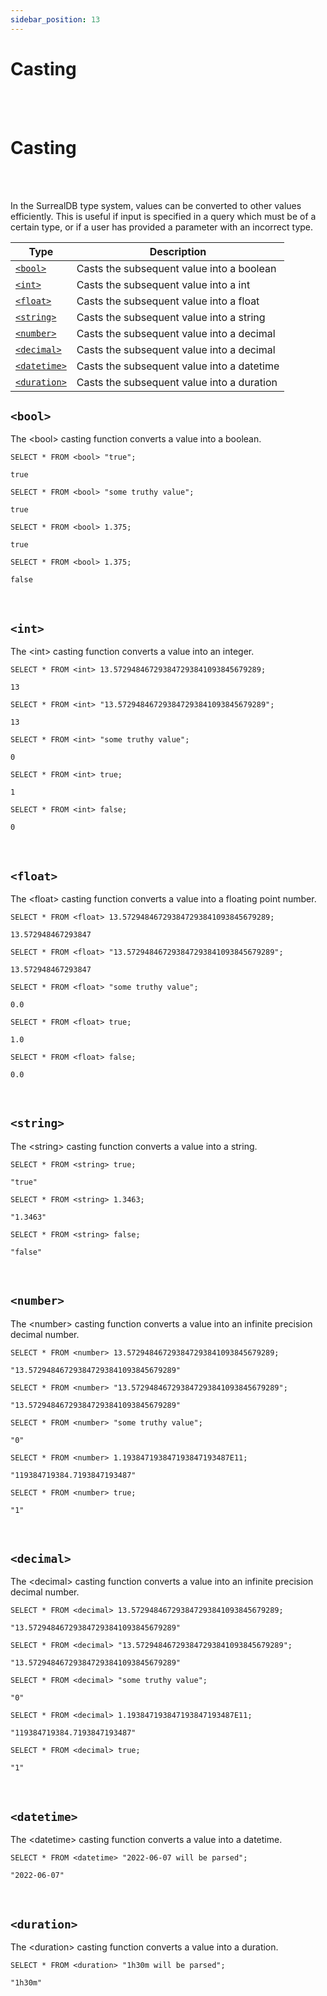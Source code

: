 ```yaml
---
sidebar_position: 13
---
```


# Casting 

<br /><br />

# Casting

<br /><br />

In the SurrealDB type system, values can be converted to other values efficiently. This is useful if input is specified in a query which must be of a certain type, or if a user has provided a parameter with an incorrect type.


<table>
<thead>
  <tr>
    <th>Type</th>
    <th>Description</th>
  </tr>
</thead>
<tbody>
  <tr>
    <td><a href="#bool"><code>&lt;bool&gt;</code></a></td>
    <td>Casts the subsequent value into a boolean</td>
  </tr>
  <tr>
    <td><a href="#int"><code>&lt;int&gt;</code></a></td>
    <td>Casts the subsequent value into a int</td>
  </tr>
  <tr>
    <td><a href="#float"><code>&lt;float&gt;</code></a></td>
    <td>Casts the subsequent value into a float</td>
  </tr>
  <tr>
    <td><a href="#string"><code>&lt;string&gt;</code></a></td>
    <td>Casts the subsequent value into a string</td>
  </tr>
  <tr>
    <td><a href="#number"><code>&lt;number&gt;</code></a></td>
    <td>Casts the subsequent value into a decimal</td>
  </tr>
  <tr>
    <td><a href="#decimal"><code>&lt;decimal&gt;</code></a></td>
    <td>Casts the subsequent value into a decimal</td>
  </tr>
  <tr>
    <td><a href="#datetime"><code>&lt;datetime&gt;</code></a></td>
    <td>Casts the subsequent value into a datetime</td>
  </tr>
  <tr>
    <td><a href="#duration"><code>&lt;duration&gt;</code></a></td>
    <td>Casts the subsequent value into a duration</td>
  </tr>
</tbody>
</table>

## `<bool>`

The &lt;bool&gt; casting function converts a value into a boolean.

```surql
SELECT * FROM <bool> "true";

true
```

```surql
SELECT * FROM <bool> "some truthy value";

true
```

```surql
SELECT * FROM <bool> 1.375;

true
```
```surql
SELECT * FROM <bool> 1.375;

false
```

<br />

## `<int>`

The &lt;int&gt; casting function converts a value into an integer.



```surql
SELECT * FROM <int> 13.572948467293847293841093845679289;

13
```
```surql
SELECT * FROM <int> "13.572948467293847293841093845679289";

13 
```

```surql 
SELECT * FROM <int> "some truthy value";

0
```

```surql
SELECT * FROM <int> true;

1
```

```surql
SELECT * FROM <int> false;

0

```

<br />

## `<float>`

The &lt;float&gt; casting function converts a value into a floating point number.

```surql
SELECT * FROM <float> 13.572948467293847293841093845679289;

13.572948467293847
```
```surql
SELECT * FROM <float> "13.572948467293847293841093845679289";

13.572948467293847
```

```surql
SELECT * FROM <float> "some truthy value";

0.0
```

```surql
SELECT * FROM <float> true;

1.0
```

```surql
SELECT * FROM <float> false;

0.0
```

<br />

## `<string>`

The &lt;string&gt; casting function converts a value into a string.


```surql
SELECT * FROM <string> true;

"true"
```
```surql
SELECT * FROM <string> 1.3463;

"1.3463"
```
```surql
SELECT * FROM <string> false;

"false"
```

<br />

## `<number>`

The &lt;number&gt; casting function converts a value into an infinite precision decimal number.

```surql
SELECT * FROM <number> 13.572948467293847293841093845679289;

"13.572948467293847293841093845679289"
```
```surql
SELECT * FROM <number> "13.572948467293847293841093845679289";

"13.572948467293847293841093845679289"
```
```surql
SELECT * FROM <number> "some truthy value";

"0"
```
```surql
SELECT * FROM <number> 1.193847193847193847193487E11;

"119384719384.7193847193487"
```
```surql
SELECT * FROM <number> true;

"1"
```


<br />

## `<decimal>`

The &lt;decimal&gt; casting function converts a value into an infinite precision decimal number.

```surql
SELECT * FROM <decimal> 13.572948467293847293841093845679289;

"13.572948467293847293841093845679289"
```
```surql
SELECT * FROM <decimal> "13.572948467293847293841093845679289";

"13.572948467293847293841093845679289"
```
```surql
SELECT * FROM <decimal> "some truthy value";

"0"
```
```surql
SELECT * FROM <decimal> 1.193847193847193847193487E11;

"119384719384.7193847193487"
```
```surql
SELECT * FROM <decimal> true;

"1"
```


<br />

## `<datetime>`

The &lt;datetime&gt; casting function converts a value into a datetime.

```surql
SELECT * FROM <datetime> "2022-06-07 will be parsed";

"2022-06-07"
```

<br />

## `<duration>`

The &lt;duration&gt; casting function converts a value into a duration.

```surql
SELECT * FROM <duration> "1h30m will be parsed";

"1h30m"
```

<br /><br />